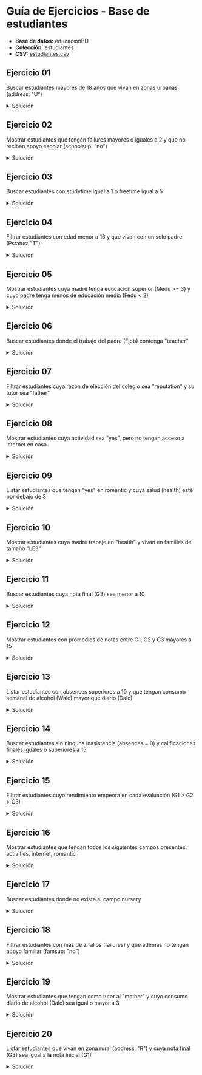 
# Guía de Ejercicios - Base de estudiantes

- **Base de datos:** educacionBD
- **Colección:** estudiantes
- **CSV:** <a href='/ti3v32/data/estudiantes.csv' target="_blank" rel="noopener noreferrer" className={styles.link}>estudiantes.csv</a>

## Ejercicio 01
Buscar estudiantes mayores de 18 años que vivan en zonas urbanas (address: "U") 

<details>
    <summary style={{color:'red'}}>Solución</summary>
```js
db.estudiantes.find({ 
    age:{$gt:18}, 
    address:"U" 
}) 
```
</details>

## Ejercicio 02
Mostrar estudiantes que tengan failures mayores o iguales a 2 y que no reciban apoyo escolar (schoolsup: "no")

<details>
    <summary style={{color:'red'}}>Solución</summary>
```js
db.estudiantes.find({ 
    failures:{$gte:2}, 
    schoolsup:"no" 
}) 
```
</details>

## Ejercicio 03
Buscar estudiantes con studytime igual a 1 o freetime igual a 5

<details>
    <summary style={{color:'red'}}>Solución</summary>
```js
db.estudiantes.find({ 
    $or: [ 
        {studytime:1}, 
        {freetime:5} 
    ] 
}) 
```
</details>

## Ejercicio 04
Filtrar estudiantes con edad menor a 16 y que vivan con un solo padre (Pstatus: "T")

<details>
    <summary style={{color:'red'}}>Solución</summary>
```js
db.estudiantes.find({ 
    age:{$lt:16}, 
    Pstatus:"T"
})
```
</details>

## Ejercicio 05
Mostrar estudiantes cuya madre tenga educación superior (Medu >= 3) y cuyo padre tenga menos de educación media (Fedu < 2)

<details>
    <summary style={{color:'red'}}>Solución</summary>
```js
db.estudiantes.find({ 
    Medu:{$gte:3}, 
    Fedu:{$lt:2} 
}) 
```
</details>

## Ejercicio 06
Buscar estudiantes donde el trabajo del padre (Fjob) contenga "teacher"

<details>
    <summary style={{color:'red'}}>Solución</summary>
```js
db.estudiantes.find({ Fjob:"teacher" }) 
```
</details>

## Ejercicio 07
Filtrar estudiantes cuya razón de elección del colegio sea "reputation" y su tutor sea "father"

<details>
    <summary style={{color:'red'}}>Solución</summary>
```js
db.estudiantes.find({  
    reason: "reputation", 
    guardian: "father" 
}) 
```
</details>

## Ejercicio 08
Mostrar estudiantes cuya actividad sea "yes", pero no tengan acceso a internet en casa

<details>
    <summary style={{color:'red'}}>Solución</summary>
```js
db.estudiantes.find({ 
    activities:"yes", 
    internet:"no" 
}) 
```
</details>

## Ejercicio 09
Listar estudiantes que tengan "yes" en romantic y cuya salud (health) esté por debajo de 3

<details>
    <summary style={{color:'red'}}>Solución</summary>
```js
db.estudiantes.find({ 
    romantic:"yes", 
    health:{$lt:3} 
}) 
```
</details>

## Ejercicio 10
Mostrar estudiantes cuya madre trabaje en "health" y vivan en familias de tamaño "LE3"

<details>
    <summary style={{color:'red'}}>Solución</summary>
```js
db.estudiantes.find({ 
    Mjob:"health", 
    famsize:"LE3" 
}) 
```
</details>

## Ejercicio 11
Buscar estudiantes cuya nota final (G3) sea menor a 10

<details>
    <summary style={{color:'red'}}>Solución</summary>
```js
db.estudiantes.find({ G3:{$lt:10} }) 
```
</details>

## Ejercicio 12
Mostrar estudiantes con promedios de notas entre G1, G2 y G3 mayores a 15

<details>
    <summary style={{color:'red'}}>Solución</summary>
```js
db.estudiantes.find({
    "$expr": {
        "$gt": [
            { "$divide": [ { "$add": ["$G1", "$G2", "$G3"] }, 3 ] },
            15
        ]
    }
})
```
</details>


## Ejercicio 13
Listar estudiantes con absences superiores a 10 y que tengan consumo semanal de alcohol (Walc) mayor que diario (Dalc)

<details>
    <summary style={{color:'red'}}>Solución</summary>
```js
db.estudiantes.find({
    "$expr": {
        "$and": [
            { "$gt": ["$absences", 10] },
            { "$gt": ["$Walc", "$Dalc"] }
        ]
    }
})
```
</details>

## Ejercicio 14
Buscar estudiantes sin ninguna inasistencia (absences = 0) y calificaciones finales iguales o superiores a 15

<details>
    <summary style={{color:'red'}}>Solución</summary>
```js
db.estudiantes.find({
    "absences": 0,
    "G3": {"$gte": 15}
})
```
</details>

## Ejercicio 15
Filtrar estudiantes cuyo rendimiento empeora en cada evaluación (G1 > G2 > G3)

<details>
    <summary style={{color:'red'}}>Solución</summary>
```js
db.estudiantes.find({
    "$expr": {
        "$and": [
            { "$gt": ["$G1", "$G2"] },
            { "$gt": ["$G2", "$G3"] }
        ]
    }
})
```
</details>

## Ejercicio 16
Mostrar estudiantes que tengan todos los siguientes campos presentes: activities, internet, romantic

<details>
    <summary style={{color:'red'}}>Solución</summary>
```js
db.estudiantes.find({
    activities: { $exists: true },
    internet: { $exists: true },
    romantic: { $exists: true }
})
```
</details>

## Ejercicio 17
Buscar estudiantes donde no exista el campo nursery

<details>
    <summary style={{color:'red'}}>Solución</summary>
```js
db.estudiantes.find({
    nursery: { $exists: false }
})
```
</details>

## Ejercicio 18
Filtrar estudiantes con más de 2 fallos (failures) y que además no tengan apoyo familiar (famsup: "no")

<details>
    <summary style={{color:'red'}}>Solución</summary>
```js
db.estudiantes.find({
    failures: { $gt: 2 },
    famsup: "no"
})
```
</details>

## Ejercicio 19
Mostrar estudiantes que tengan como tutor al "mother" y cuyo consumo diario de alcohol (Dalc) sea igual o mayor a 3

<details>
    <summary style={{color:'red'}}>Solución</summary>
```js
db.estudiantes.find({
    guardian: "mother",
    Dalc: { $gte: 3 }
})
```
</details>

## Ejercicio 20
Listar estudiantes que vivan en zona rural (address: "R") y cuya nota final (G3) sea igual a la nota inicial (G1)

<details>
    <summary style={{color:'red'}}>Solución</summary>
```js
db.estudiantes.find({
    address: "R",
    $expr: { $eq: ["$G3", "$G1"] }
})
```
</details>
